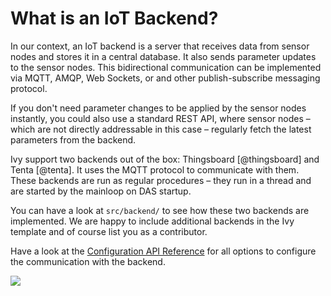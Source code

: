 
# What is an IoT Backend?

In our context, an IoT backend is a server that receives data from sensor nodes and stores it in a central database. It also sends parameter updates to the sensor nodes. This bidirectional communication can be implemented via MQTT, AMQP, Web Sockets, or and other publish-subscribe messaging protocol.

<Callout emoji="💡" type="info">
  If you don't need parameter changes to be applied by the sensor nodes
  instantly, you could also use a standard REST API, where sensor nodes – which
  are not directly addressable in this case – regularly fetch the latest
  parameters from the backend.
</Callout>

Ivy support two backends out of the box: Thingsboard [@thingsboard] and Tenta [@tenta]. It uses the MQTT protocol to communicate with them. These backends are run as regular procedures – they run in a thread and are started by the mainloop on DAS startup.

You can have a look at `src/backend/` to see how these two backends are implemented. We are happy to include additional backends in the Ivy template and of course list you as a contributor.

Have a look at the [Configuration API Reference](/api-reference/configuration) for all options to configure the communication with the backend.

![](../../../paper/figures/architecture-1.png)
